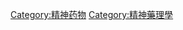 {{catmore|抗抑郁药}}

{{Commonscat|Antidepressants}}

[[Category:精神药物|Category:精神药物]]
[[Category:精神藥理學|Category:精神藥理學]]